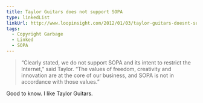 ```yaml
---
title: Taylor Guitars does not support SOPA
type: linkedList
linkUrl: http://www.loopinsight.com/2012/01/03/taylor-guitars-doesnt-support-sopa/
tags:
  - Copyright Garbage
  - Linked
  - SOPA
---
```


> “Clearly stated, we do not support SOPA and its intent to restrict the Internet,” said Taylor. “The values of freedom, creativity and innovation are at the core of our business, and SOPA is not in accordance with those values.”

Good to know. I like Taylor Guitars.
